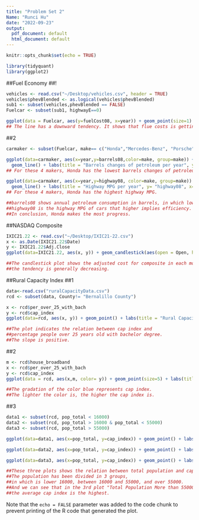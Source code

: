 ```yaml
---
title: "Problem Set 2"
Name: "Runci Hu"
date: "2022-09-23"
output:
  pdf_document: default
  html_document: default
---
```


```r
knitr::opts_chunk$set(echo = TRUE)
```

```r
library(tidyquant)
library(ggplot2)
```

##Fuel Economy
##!
```r
vehicles <- read.csv("~/Desktop/vehicles.csv", header = TRUE)
vehicles$phevBlended <- as.logical(vehicles$phevBlended)
sub1 <- subset(vehicles,phevBlended == FALSE)
Fuelcar <- subset(sub1, highwayE==0)

ggplot(data = Fuelcar, aes(y=fuelCost08, x=year)) + geom_point(size=1) + geom_smooth(col="red", method ="loess", se = FALSE) + labs(title = "Fuel Cost changes per year", y= "fuel cost 08", x= "year")
## The line has a downward tendency. It shows that flue costs is getting lower. 
```

##2
```r
carmaker <- subset(Fuelcar, make== c("Honda","Mercedes-Benz", "Porsche", "Lexus"))

ggplot(data=carmaker, aes(x=year,y=barrels08,color=make, group=make)) +
  geom_line() + labs(title = "Barrels changes of petroleum per year", y= "barrels08", x= "year")
## For these 4 makers, Honda has the lowest barrels changes of petroleum per year. 

ggplot(data=carmaker, aes(x=year,y=highway08, color=make, group=make)) +
  geom_line() + labs(title = "Highway MPG per year", y= "highway08", x= "year")
## For these 4 makers, Honda has the highest highway MPG.

##barrels08 shows annual petroleum consumption in barrels, in which lower is better
##highway08 is the highway MPG of cars that higher implies efficiency.
##In conclusion, Honda makes the most progress.
```

##NASDAQ Composite
```r
IXIC21.22 <- read.csv("~/Desktop/IXIC21-22.csv")
x <- as.Date(IXIC21.22$Date)
y <- IXIC21.22$Adj.Close
ggplot(data=IXIC21.22, aes(x, y)) + geom_candlestick(aes(open = Open, high = High, low = Low, close = Close)) + labs(title = "NASDAQ Composite Candlestick Chart", y = "Adj.Clost", x = "Data") + theme_tq()

##The candlestick plot shows the adjusted cost for composite in each month, 
##the tendency is generally decreasing. 
```



##Rural Capacity Index
##1
```r
data<-read.csv("ruralCapacityData.csv")
rcd <- subset(data, County!= "Bernalillo County")
```

```r
x <- rcd$per_over_25_with_bach
y <- rcd$cap_index
ggplot(data=rcd, aes(x, y)) + geom_point() + labs(title = "Rural Capacity Index Plot", y = "cap index", x="per over 25 bach") + geom_smooth(col="red") + theme_tq()

##The plot indicates the relation between cap index and 
##percentage people over 25 years old with bachelor degree. 
##The slope is positive.   
```

##2
```r
m <- rcd$house_broadband
x <- rcd$per_over_25_with_bach
y <- rcd$cap_index
ggplot(data = rcd, aes(x,m, color= y)) + geom_point(size=5) + labs(title = "Relation Plot", y = "house broadband", x="per over 25 with bach")

##The gradation of the color blue represents cap index. 
##The lighter the color is, the higher the cap index is. 
```

##3
```r
data1 <- subset(rcd, pop_total < 16000)
data2 <- subset(rcd, pop_total > 16000 & pop_total < 55000)
data3 <- subset(rcd, pop_total > 55000)

ggplot(data=data1, aes(x=pop_total, y=cap_index)) + geom_point() + labs(title = "Total Population Less than 16000", y="cap index", x= "pop total") + geom_smooth(color="blue")

ggplot(data=data2, aes(x=pop_total, y=cap_index)) + geom_point() + labs(title = "Total Population More than 16000 and Less than 55000", y="cap index", x= "pop total") + geom_smooth(color="red")

ggplot(data=data3, aes(x=pop_total, y=cap_index)) + geom_point() + labs(title = "Total Population More than 55000", y="cap index", x= "pop total") + geom_smooth(color="yellow")

##These three plots shows the relation between total population and cap index. 
##The population has been divided in 3 groups, 
##in which is lower 16000, between 16000 and 55000, and over 55000. 
##And we can see that in the 3rd plot "Total Population More than 55000", 
##the average cap index is the highest. 
```



Note that the `echo = FALSE` parameter was added to the code chunk to prevent printing of the R code that generated the plot.
